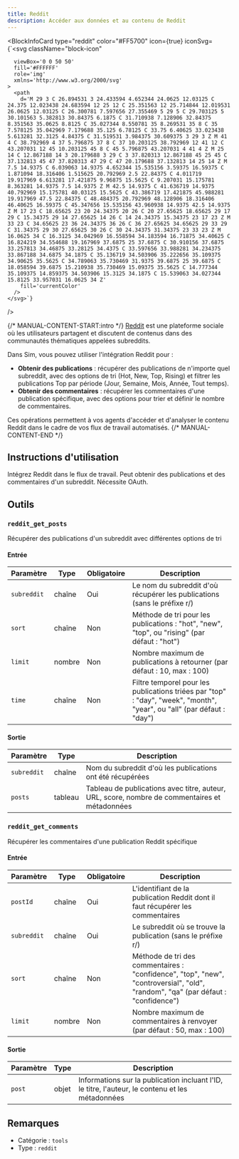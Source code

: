 ```yaml
---
title: Reddit
description: Accéder aux données et au contenu de Reddit
---
```



<BlockInfoCard 
  type="reddit"
  color="#FF5700"
  icon={true}
  iconSvg={`<svg className="block-icon"
      
      
      
      viewBox='0 0 50 50'
      fill='#FFFFFF'
      role='img'
      xmlns='http://www.w3.org/2000/svg'
    >
      <path
        d='M 29 3 C 26.894531 3 24.433594 4.652344 24.0625 12.03125 C 24.375 12.023438 24.683594 12 25 12 C 25.351563 12 25.714844 12.019531 26.0625 12.03125 C 26.300781 7.597656 27.355469 5 29 5 C 29.703125 5 30.101563 5.382813 30.84375 6.1875 C 31.710938 7.128906 32.84375 8.351563 35.0625 8.8125 C 35.027344 8.550781 35 8.269531 35 8 C 35 7.578125 35.042969 7.179688 35.125 6.78125 C 33.75 6.40625 33.023438 5.613281 32.3125 4.84375 C 31.519531 3.984375 30.609375 3 29 3 Z M 41 4 C 38.792969 4 37 5.796875 37 8 C 37 10.203125 38.792969 12 41 12 C 43.207031 12 45 10.203125 45 8 C 45 5.796875 43.207031 4 41 4 Z M 25 14 C 12.867188 14 3 20.179688 3 29 C 3 37.820313 12.867188 45 25 45 C 37.132813 45 47 37.820313 47 29 C 47 20.179688 37.132813 14 25 14 Z M 7.5 14.9375 C 6.039063 14.9375 4.652344 15.535156 3.59375 16.59375 C 1.871094 18.316406 1.515625 20.792969 2.5 22.84375 C 4.011719 19.917969 6.613281 17.421875 9.96875 15.5625 C 9.207031 15.175781 8.363281 14.9375 7.5 14.9375 Z M 42.5 14.9375 C 41.636719 14.9375 40.792969 15.175781 40.03125 15.5625 C 43.386719 17.421875 45.988281 19.917969 47.5 22.84375 C 48.484375 20.792969 48.128906 18.316406 46.40625 16.59375 C 45.347656 15.535156 43.960938 14.9375 42.5 14.9375 Z M 17 23 C 18.65625 23 20 24.34375 20 26 C 20 27.65625 18.65625 29 17 29 C 15.34375 29 14 27.65625 14 26 C 14 24.34375 15.34375 23 17 23 Z M 33 23 C 34.65625 23 36 24.34375 36 26 C 36 27.65625 34.65625 29 33 29 C 31.34375 29 30 27.65625 30 26 C 30 24.34375 31.34375 23 33 23 Z M 16.0625 34 C 16.3125 34.042969 16.558594 34.183594 16.71875 34.40625 C 16.824219 34.554688 19.167969 37.6875 25 37.6875 C 30.910156 37.6875 33.257813 34.46875 33.28125 34.4375 C 33.597656 33.988281 34.234375 33.867188 34.6875 34.1875 C 35.136719 34.503906 35.222656 35.109375 34.90625 35.5625 C 34.789063 35.730469 31.9375 39.6875 25 39.6875 C 18.058594 39.6875 15.210938 35.730469 15.09375 35.5625 C 14.777344 35.109375 14.859375 34.503906 15.3125 34.1875 C 15.539063 34.027344 15.8125 33.957031 16.0625 34 Z'
        fill='currentColor'
      />
    </svg>`}
/>

{/* MANUAL-CONTENT-START:intro */}
[Reddit](https://www.reddit.com/) est une plateforme sociale où les utilisateurs partagent et discutent de contenus dans des communautés thématiques appelées subreddits.

Dans Sim, vous pouvez utiliser l'intégration Reddit pour :

- **Obtenir des publications** : récupérer des publications de n'importe quel subreddit, avec des options de tri (Hot, New, Top, Rising) et filtrer les publications Top par période (Jour, Semaine, Mois, Année, Tout temps).
- **Obtenir des commentaires** : récupérer les commentaires d'une publication spécifique, avec des options pour trier et définir le nombre de commentaires.

Ces opérations permettent à vos agents d'accéder et d'analyser le contenu Reddit dans le cadre de vos flux de travail automatisés.
{/* MANUAL-CONTENT-END */}

## Instructions d'utilisation

Intégrez Reddit dans le flux de travail. Peut obtenir des publications et des commentaires d'un subreddit. Nécessite OAuth.

## Outils

### `reddit_get_posts`

Récupérer des publications d'un subreddit avec différentes options de tri

#### Entrée

| Paramètre | Type | Obligatoire | Description |
| --------- | ---- | -------- | ----------- |
| `subreddit` | chaîne | Oui | Le nom du subreddit d'où récupérer les publications \(sans le préfixe r/\) |
| `sort` | chaîne | Non | Méthode de tri pour les publications : "hot", "new", "top", ou "rising" \(par défaut : "hot"\) |
| `limit` | nombre | Non | Nombre maximum de publications à retourner \(par défaut : 10, max : 100\) |
| `time` | chaîne | Non | Filtre temporel pour les publications triées par "top" : "day", "week", "month", "year", ou "all" \(par défaut : "day"\) |

#### Sortie

| Paramètre | Type | Description |
| --------- | ---- | ----------- |
| `subreddit` | chaîne | Nom du subreddit d'où les publications ont été récupérées |
| `posts` | tableau | Tableau de publications avec titre, auteur, URL, score, nombre de commentaires et métadonnées |

### `reddit_get_comments`

Récupérer les commentaires d'une publication Reddit spécifique

#### Entrée

| Paramètre | Type | Obligatoire | Description |
| --------- | ---- | ---------- | ----------- |
| `postId` | chaîne | Oui | L'identifiant de la publication Reddit dont il faut récupérer les commentaires |
| `subreddit` | chaîne | Oui | Le subreddit où se trouve la publication \(sans le préfixe r/\) |
| `sort` | chaîne | Non | Méthode de tri des commentaires : "confidence", "top", "new", "controversial", "old", "random", "qa" \(par défaut : "confidence"\) |
| `limit` | nombre | Non | Nombre maximum de commentaires à renvoyer \(par défaut : 50, max : 100\) |

#### Sortie

| Paramètre | Type | Description |
| --------- | ---- | ----------- |
| `post` | objet | Informations sur la publication incluant l'ID, le titre, l'auteur, le contenu et les métadonnées |

## Remarques

- Catégorie : `tools`
- Type : `reddit`
